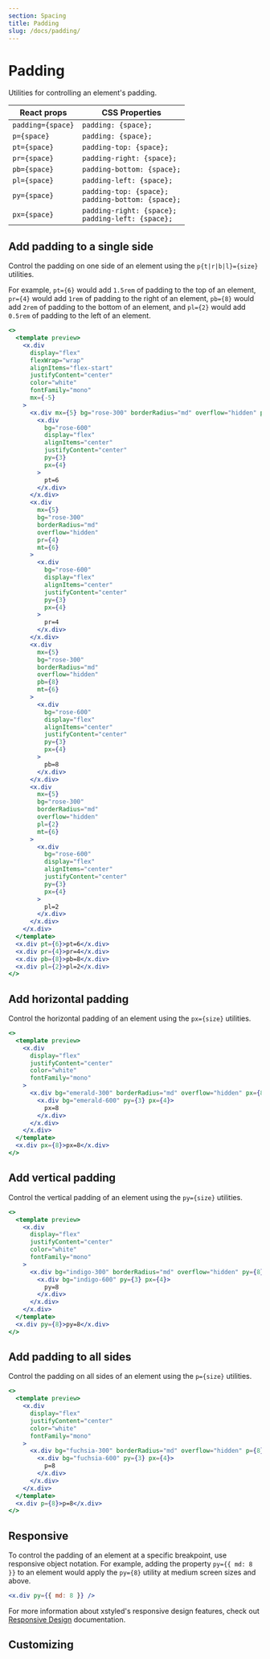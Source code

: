 ```yaml
---
section: Spacing
title: Padding
slug: /docs/padding/
---
```


# Padding

Utilities for controlling an element's padding.

<carbon-ad />

| React props       | CSS Properties                                          |
| ----------------- | ------------------------------------------------------- |
| `padding={space}` | `padding: {space};`                                     |
| `p={space}`       | `padding: {space};`                                     |
| `pt={space}`      | `padding-top: {space};`                                 |
| `pr={space}`      | `padding-right: {space};`                               |
| `pb={space}`      | `padding-bottom: {space};`                              |
| `pl={space}`      | `padding-left: {space};`                                |
| `py={space}`      | `padding-top: {space};`<br />`padding-bottom: {space};` |
| `px={space}`      | `padding-right: {space};`<br />`padding-left: {space};` |

## Add padding to a single side

Control the padding on one side of an element using the `p{t|r|b|l}={size}` utilities.

For example, `pt={6}` would add `1.5rem` of padding to the top of an element, `pr={4}` would add `1rem` of padding to the right of an element, `pb={8}` would add `2rem` of padding to the bottom of an element, and `pl={2}` would add `0.5rem` of padding to the left of an element.

```jsx preview color=rose
<>
  <template preview>
    <x.div
      display="flex"
      flexWrap="wrap"
      alignItems="flex-start"
      justifyContent="center"
      color="white"
      fontFamily="mono"
      mx={-5}
    >
      <x.div mx={5} bg="rose-300" borderRadius="md" overflow="hidden" pt={6}>
        <x.div
          bg="rose-600"
          display="flex"
          alignItems="center"
          justifyContent="center"
          py={3}
          px={4}
        >
          pt=6
        </x.div>
      </x.div>
      <x.div
        mx={5}
        bg="rose-300"
        borderRadius="md"
        overflow="hidden"
        pr={4}
        mt={6}
      >
        <x.div
          bg="rose-600"
          display="flex"
          alignItems="center"
          justifyContent="center"
          py={3}
          px={4}
        >
          pr=4
        </x.div>
      </x.div>
      <x.div
        mx={5}
        bg="rose-300"
        borderRadius="md"
        overflow="hidden"
        pb={8}
        mt={6}
      >
        <x.div
          bg="rose-600"
          display="flex"
          alignItems="center"
          justifyContent="center"
          py={3}
          px={4}
        >
          pb=8
        </x.div>
      </x.div>
      <x.div
        mx={5}
        bg="rose-300"
        borderRadius="md"
        overflow="hidden"
        pl={2}
        mt={6}
      >
        <x.div
          bg="rose-600"
          display="flex"
          alignItems="center"
          justifyContent="center"
          py={3}
          px={4}
        >
          pl=2
        </x.div>
      </x.div>
    </x.div>
  </template>
  <x.div pt={6}>pt=6</x.div>
  <x.div pr={4}>pr=4</x.div>
  <x.div pb={8}>pb=8</x.div>
  <x.div pl={2}>pl=2</x.div>
</>
```

## Add horizontal padding

Control the horizontal padding of an element using the `px={size}` utilities.

```jsx preview color=emerald
<>
  <template preview>
    <x.div
      display="flex"
      justifyContent="center"
      color="white"
      fontFamily="mono"
    >
      <x.div bg="emerald-300" borderRadius="md" overflow="hidden" px={8}>
        <x.div bg="emerald-600" py={3} px={4}>
          px=8
        </x.div>
      </x.div>
    </x.div>
  </template>
  <x.div px={8}>px=8</x.div>
</>
```

## Add vertical padding

Control the vertical padding of an element using the `py={size}` utilities.

```jsx preview color=indigo
<>
  <template preview>
    <x.div
      display="flex"
      justifyContent="center"
      color="white"
      fontFamily="mono"
    >
      <x.div bg="indigo-300" borderRadius="md" overflow="hidden" py={8}>
        <x.div bg="indigo-600" py={3} px={4}>
          py=8
        </x.div>
      </x.div>
    </x.div>
  </template>
  <x.div py={8}>py=8</x.div>
</>
```

## Add padding to all sides

Control the padding on all sides of an element using the `p={size}` utilities.

```jsx preview color=fuchsia
<>
  <template preview>
    <x.div
      display="flex"
      justifyContent="center"
      color="white"
      fontFamily="mono"
    >
      <x.div bg="fuchsia-300" borderRadius="md" overflow="hidden" p={8}>
        <x.div bg="fuchsia-600" py={3} px={4}>
          p=8
        </x.div>
      </x.div>
    </x.div>
  </template>
  <x.div p={8}>p=8</x.div>
</>
```

## Responsive

To control the padding of an element at a specific breakpoint, use responsive object notation. For example, adding the property `py={{ md: 8 }}` to an element would apply the `py={8}` utility at medium screen sizes and above.

```jsx
<x.div py={{ md: 8 }} />
```

For more information about xstyled's responsive design features, check out [Responsive Design](/docs/responsive-design/) documentation.


## Customizing

<CustomizeSpace />

<PaddingMargin />
